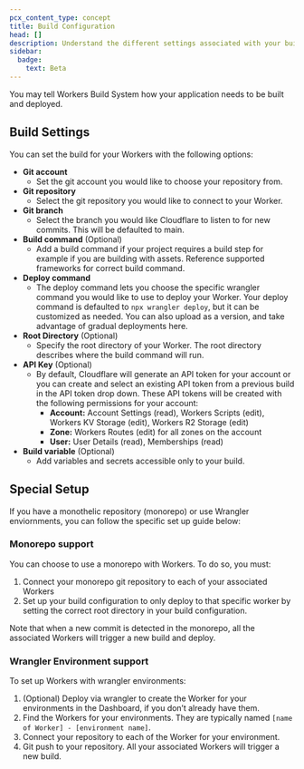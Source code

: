 ```yaml
---
pcx_content_type: concept
title: Build Configuration
head: []
description: Understand the different settings associated with your build.
sidebar:
  badge:
    text: Beta
---
```


You may tell Workers Build System how your application needs to be built and deployed.

## Build Settings

You can set the build for your Workers with the following options:

- **Git account**
  - Set the git account you would like to choose your repository from.
- **Git repository**
  - Select the git repository you would like to connect to your Worker.
- **Git branch**
  - Select the branch you would like Cloudflare to listen to for new commits. This will be defaulted to main.
- **Build command** (Optional)
  - Add a build command if your project requires a build step for example if you are building with assets. Reference supported frameworks for correct build command.
- **Deploy command**
  - The deploy command lets you choose the specific wrangler command you would like to use to deploy your Worker. Your deploy command is defaulted to `npx wrangler deploy`, but it can be customized as needed. You can also upload as a version, and take advantage of gradual deployments here.
- **Root Directory** (Optional)
  - Specify the root directory of your Worker. The root directory describes where the build command will run.
- **API Key** (Optional)
  - By default, Cloudflare will generate an API token for your account or you can create and select an existing API token from a previous build in the API token drop down. These API tokens will be created with the following permissions for your account:
    - **Account:** Account Settings (read), Workers Scripts (edit), Workers KV Storage (edit), Workers R2 Storage (edit)
    - **Zone:** Workers Routes (edit) for all zones on the account
    - **User:** User Details (read), Memberships (read)
- **Build variable** (Optional)
  - Add variables and secrets accessible only to your build.

## Special Setup

If you have a monothelic repository (monorepo) or use Wrangler enviornments, you can follow the specific set up guide below:

### Monorepo support

You can choose to use a monorepo with Workers. To do so, you must:

1. Connect your monorepo git repository to each of your associated Workers
2. Set up your build configuration to only deploy to that specific worker by setting the correct root directory in your build configuration.

Note that when a new commit is detected in the monorepo, all the associated Workers will trigger a new build and deploy.

### Wrangler Environment support

To set up Workers with wrangler environments:

1. (Optional) Deploy via wrangler to create the Worker for your environments in the Dashboard, if you don’t already have them.
2. Find the Workers for your environments. They are typically named `[name of Worker] - [environment name]`.
3. Connect your repository to each of the Worker for your environment.
4. Git push to your repository. All your associated Workers will trigger a new build.

